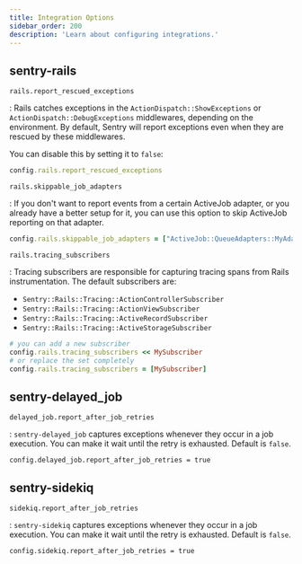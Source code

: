 ```yaml
---
title: Integration Options
sidebar_order: 200
description: 'Learn about configuring integrations.'
---
```


## sentry-rails

`rails.report_rescued_exceptions`

: Rails catches exceptions in the `ActionDispatch::ShowExceptions` or `ActionDispatch::DebugExceptions` middlewares, depending on the environment. By default, Sentry will report exceptions even when they are rescued by these middlewares.

You can disable this by setting it to `false`:

```ruby
config.rails.report_rescued_exceptions
```

`rails.skippable_job_adapters`

: If you don't want to report events from a certain ActiveJob adapter, or you already have a better setup for it, you can use this option to skip ActiveJob reporting on that adapter.

```ruby
config.rails.skippable_job_adapters = ["ActiveJob::QueueAdapters::MyAdapter"]
```

`rails.tracing_subscribers`

: Tracing subscribers are responsible for capturing tracing spans from Rails instrumentation. The default subscribers are:

- `Sentry::Rails::Tracing::ActionControllerSubscriber`
- `Sentry::Rails::Tracing::ActionViewSubscriber`
- `Sentry::Rails::Tracing::ActiveRecordSubscriber`
- `Sentry::Rails::Tracing::ActiveStorageSubscriber`

```ruby
# you can add a new subscriber
config.rails.tracing_subscribers << MySubscriber
# or replace the set completely
config.rails.tracing_subscribers = [MySubscriber]
```

## sentry-delayed_job

`delayed_job.report_after_job_retries`

: `sentry-delayed_job` captures exceptions whenever they occur in a job execution. You can make it wait until the retry is exhausted. Default is `false`.

```
config.delayed_job.report_after_job_retries = true
```

## sentry-sidekiq

`sidekiq.report_after_job_retries`

: `sentry-sidekiq` captures exceptions whenever they occur in a job execution. You can make it wait until the retry is exhausted. Default is `false`.

```
config.sidekiq.report_after_job_retries = true
```
